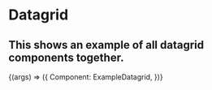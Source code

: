 
<Meta
  title="Datagrid/6. Example"
  component={ExampleDatagrid}
/>

# Datagrid
## This shows an example of all datagrid components together.

<Canvas>
  <Story
  name="6. Example"
  args={{}}
  >
  {(args) => ({
    Component: ExampleDatagrid,
  })}
  </Story>
</Canvas>
